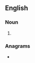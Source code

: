 {{also|vb|VB}}
==English==

===Noun===
{{head|en|noun}}

# {{alternative form of|vb|lang=en}} {{gloss|verb}}

===Anagrams===
* {{anagrams|en|a=bv|BV}}